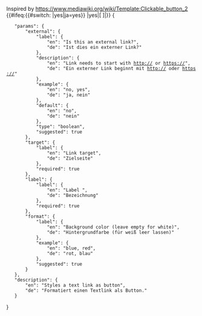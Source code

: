 <noinclude>Inspired by https://www.mediawiki.org/wiki/Template:Clickable_button_2
</noinclude><includeonly>{{#ifeq:{{#switch: {{{external}}}|yes|ja=yes}} |yes|<span class="plainlinks">[{{{target}}} <span role="button" class="mw-ui-button {{#switch: {{{format}}}|blue|blau=mw-ui-progressive|red|rot=mw-ui-destructive|}}">{{{label}}}</span>]</span>|[[{{{target}}}|<span role="button" class="mw-ui-button {{#switch: {{{format}}}|blue|blau=mw-ui-progressive|red|rot=mw-ui-destructive|}}">{{{label}}}</span>]]}}</includeonly>
<noinclude>
<templatedata>
{
	"params": {
		"external": {
			"label": {
				"en": "Is this an external link?",
				"de": "Ist dies ein externer Link?"
			},
			"description": {
				"en": "Link needs to start with http:// or https://",
				"de": "Ein externer Link beginnt mit http:// oder https://"
			},
			"example": {
				"en": "no, yes",
				"de": "ja, nein"
			},
			"default": {
				"en": "no",
				"de": "nein"
			},
			"type": "boolean",
			"suggested": true
		},
		"target": {
			"label": {
				"en": "Link target",
				"de": "Zielseite"
			},
			"required": true
		},
		"label": {
			"label": {
				"en": "Label ",
				"de": "Bezeichnung"
			},
			"required": true
		},
		"format": {
			"label": {
				"en": "Background color (leave empty for white)",
				"de": "Hintergrundfarbe (für weiß leer lassen)"
			},
			"example": {
				"en": "blue, red",
				"de": "rot, blau"
			},
			"suggested": true
		}
	},
	"description": {
		"en": "Styles a text link as button",
		"de": "Formatiert einen Textlink als Button."
	}
}
</templatedata>
</noinclude>